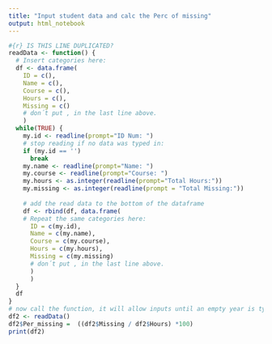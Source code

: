 ---
title: "Input student data and calc the Perc of missing"
output: html_notebook
---

```{r}
#{r} IS THIS LINE DUPLICATED?
readData <- function() {
  # Insert categories here:
  df <- data.frame(
    ID = c(), 
    Name = c(), 
    Course = c(),
    Hours = c(),
    Missing = c()
    # don´t put , in the last line above.
    )
  while(TRUE) {
    my.id <- readline(prompt="ID Num: ")
    # stop reading if no data was typed in:
    if (my.id == '') 
      break
    my.name <- readline(prompt="Name: ")
    my.course <- readline(prompt="Course: ")
    my.hours <- as.integer(readline(prompt="Total Hours:"))
    my.missing <- as.integer(readline(prompt = "Total Missing:"))
    
    # add the read data to the bottom of the dataframe
    df <- rbind(df, data.frame(
    # Repeat the same categories here:
      ID = c(my.id), 
      Name = c(my.name), 
      Course = c(my.course),
      Hours = c(my.hours),
      Missing = c(my.missing) 
      # don´t put , in the last line above.
      )
      )
  }
  df
}
# now call the function, it will allow inputs until an empty year is typed
df2 <- readData()
df2$Per_missing =  ((df2$Missing / df2$Hours) *100) 
print(df2)
```
